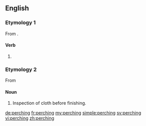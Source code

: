 ==English==

===Etymology 1===
From {{term|perch|lang=en}}.

====Verb====
{{head|en}}

# {{present participle of|perch|lang=en}}

===Etymology 2===
From {{term|perch||a rack over which cloth is suspended for inspection}}

====Noun====
{{en-noun|-}}

# {{context|textiles|lang=en}} Inspection of cloth before finishing.

[[de:perching]]
[[fr:perching]]
[[my:perching]]
[[simple:perching]]
[[sv:perching]]
[[vi:perching]]
[[zh:perching]]